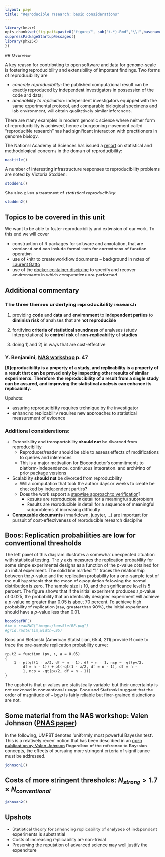 ```yaml
---
layout: page
title: "Reproducible research: basic considerations"
---
```


```r
library(knitr)
opts_chunk$set(fig.path=paste0("figure/", sub("(.*).Rmd","\\1",basename(knitr:::knit_concord$get('infile'))), "-"))
suppressPackageStartupMessages({
library(ph525x)
})
```

<a name="defs"></a>
## Overview

A key reason for contributing to open software and data for genome-scale
is fostering reproducibility and extensibility of important findings.
Two forms of reproducibility are

* _concrete reproducibility_: the published computational result can be exactly reproduced by independent investigators in possession of the code and data;
* _amenability to replication_: independent investigators equipped with the same experimental protocol, and comparable biological specimens and lab environment, will obtain qualitatively similar inferences.

There are many examples in modern genomic science where neither form of reproducibility is achieved, hence a burgeoning movement called "reproducible research" has had significant interaction with practitioners in genome biology.

The National Academy of Sciences has issued a [report](http://www.nap.edu/21915) on statistical and methodological concerns in the domain of reproducibility:

```r
nastitle()
```

<a name="infrastr"></a>

A number of interesting infrastructure responses
to reproducibility problems are noted by Victoria Stodden:

```r
stodden1()
```

<a name="statistical"></a>

She also gives a treatment of _statistical reproducibility_:

```r
stodden2()
```

## Topics to be covered in this unit

We want to be able to foster reproducibility and extension of our
work.  To this end we will cover 

* construction of R packages for software and annotation, that
are versioned and can include formal tests for correctness of
function operation
* use of knitr to create workflow documents -- background in
notes of [Laurent Gatto](https://www.bioconductor.org/help/course-materials/2015/CSAMA2015/lab/rr-authoring.html)
* use of the [docker container discipline](http://bioconductor.org/help/docker/) to specify and
recover environments in which computations are performed

## Additional commentary

### The three themes underlying reproducibility research

1) providing **code** and **data** and **environment** to **independent parties**
to **diminish risk** of analyses that are **not reproducible**

2) fortifying **criteria of statistical soundness** of analyses (study interpretations) to **control risk** of **non-replicability** of **studies**

3) doing 1) and 2) in ways that are cost-effective

### Y. Benjamini, [NAS workshop](https://errorstatistics.files.wordpress.com/2016/02/conceptualizing-measuring-and-studying-reproducibility.pdf) p. 47

**[R]eproducibility is a property of a study, and replicability is a property of a result that can be proved only by inspecting other results of similar experiments. Therefore, the reproducibility of a result from a single study can be assured, and improving the statistical analysis can enhance its replicability.**

Upshots:

- assuring reproducibility requires technique by the investigator
- enhancing replicability requires new approaches to statistical measurement of evidence

### Additional considerations:

* Extensibility and transportability **should not** be divorced from reproducibility
    - Reproducer/reader should be able to assess effects of modifications to queries and inferences
    - This is a major motivation for Bioconductor's commitments to 
platform-independence, continuous integration, and archiving of
prior package versions

* Scalability **should not** be divorced from reproducbility
    - Will a computation that took the author days or weeks to create be checked by independent parties?
    - Does the work support a [stepwise approach to verification](https://arxiv.org/abs/1409.3531)?
        - Results are reproducible in detail for a meaningful subproblem
        - Results are reproducible in detail for a sequence of
meaningful subproblems of increasing difficulty

* **Computable documents** (rmarkdown, jupyter, ...) are important for pursuit of cost-effectiveness of reproducible research discipline


<a name="RP"></a>

## Boos: Replication probabilities are low for conventional thresholds

The left panel of this diagram illustrates a somewhat unexpected situation
with statistical testing.  The $y$ axis measures the replication probability
for some simple experimental designs as a function of the $p$-value
obtained for an initial experiment.  The solid line marked "1" traces
the relationship between the $p$-value and
the replication probability for a one-sample test of the null hypothesis
that the mean of a population following the normal distribution is zero.
The sample size is 10, and the significance
level is 5 percent.  The figure shows that if the initial
experiment produces a $p$-value of 0.025,
the probability that an identically designed experiment will achieve
a $p$-value no greater than 0.05 is about 70 percent.  To achieve high
probability of replication (say, greater than 90%), the initial experiment should have
a $p$-value less than 0.01.

```r
boosStefRP()
#im = readPNG("images/boosStefRP.png")
#grid.raster(im,width=.95)
```

Boos and Stefanski (American Statistician, 65:4, 211) provide R code
to trace the one-sample replication probability curve:

```
rp.t2 = function (pv, n, a = 0.05) 
{
    1 - pt(qt(1 - a/2, df = n - 1), df = n - 1, ncp = -qt(pv/2, 
        df = n - 1)) + pt(-qt(1 - a/2, df = n - 1), df = n - 
        1, ncp = -qt(pv/2, df = n - 1))
}
```

The upshot is that $p$-values are statistically variable, but their
uncertainty is not reckoned in conventional usage.  Boos and Stefanski
suggest that the order of magnitude of $-\log p$ is fairly reliable
but finer-grained distinctions are not.

<a name="costs"></a>

## Some material from the NAS workshop: Valen Johnson ([PNAS paper](http://www.pnas.org/content/110/48/19313.full.pdf))

In the following, UMPBT denotes 'uniformly most powerful Bayesian test'.
This is a relatively recent notion that has been described in an
[open publication by Valen Johnson](https://www.ncbi.nlm.nih.gov/pmc/articles/PMC3960084/)
Regardless of the reference to Bayesian concepts, the effects of pursuing
more stringent criteria of significance must be addressed.

```r
johnson1()
```

## Costs of more stringent thresholds: $N_{strong} > 1.7 \times N_{conventional}$

```r
johnson2()
```

## Upshots

- Statistical theory for enhancing replicability of analyses of independent experiments is substantial
- Costs of increasing replicability are non-trivial
- Preserving the reputation of advanced science may well justify the expenditure
